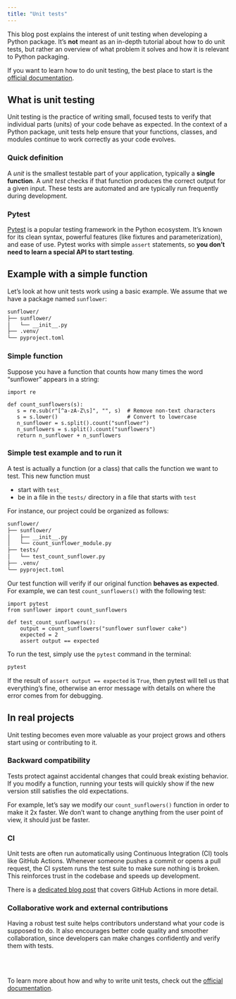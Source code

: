```yaml
---
title: "Unit tests"
---
```


This blog post explains the interest of unit testing when developing a Python package. It's **not** meant as an in-depth tutorial about how to do unit tests, but rather an overview of what problem it solves and how it is relevant to Python packaging.

If you want to learn how to do unit testing, the best place to start is the [official documentation](https://docs.pytest.org/en/stable/){target="_blank"}.

## What is unit testing

Unit testing is the practice of writing small, focused tests to verify that individual parts (units) of your code behave as expected. In the context of a Python package, unit tests help ensure that your functions, classes, and modules continue to work correctly as your code evolves.

### Quick definition

A *unit* is the smallest testable part of your application, typically a **single function**. A *unit test* checks if that function produces the correct output for a given input. These tests are automated and are typically run frequently during development.

### Pytest

[Pytest](https://pytest.org) is a popular testing framework in the Python ecosystem. It's known for its clean syntax, powerful features (like fixtures and parameterization), and ease of use. Pytest works with simple `assert` statements, so **you don’t need to learn a special API to start testing**.

## Example with a simple function

Let’s look at how unit tests work using a basic example. We assume that we have a package named `sunflower`:


```markdown
sunflower/
├── sunflower/
│   └── __init__.py
├── .venv/
└── pyproject.toml
```

### Simple function

Suppose you have a function that counts how many times the word "sunflower" appears in a string:

```.python
import re

def count_sunflowers(s):
   s = re.sub(r"[^a-zA-Z\s]", "", s)  # Remove non-text characters
   s = s.lower()                      # Convert to lowercase
   n_sunflower = s.split().count("sunflower")
   n_sunflowers = s.split().count("sunflowers")
   return n_sunflower + n_sunflowers
```

### Simple test example and to run it

A test is actually a function (or a class) that calls the function we want to test. This new function must

- start with `test_`
- be in a file in the `tests/` directory in a file that starts with `test`

For instance, our project could be organized as follows:

```markdown
sunflower/
├── sunflower/
│   ├── __init__.py
│   └── count_sunflower_module.py
├── tests/
│   └── test_count_sunflower.py
├── .venv/
└── pyproject.toml
```

Our test function will verify if our original function **behaves as expected**. For example, we can test `count_sunflowers()` with the following test:

```.python
import pytest
from sunflower import count_sunflowers

def test_count_sunflowers():
    output = count_sunflowers("sunflower sunflower cake")
    expected = 2
    assert output == expected
```

To run the test, simply use the `pytest` command in the terminal:

```bash
pytest
```

If the result of `assert output == expected` is `True`, then pytest will tell us that everything's fine, otherwise an error message with details on where the error comes from for debugging.

## In real projects

Unit testing becomes even more valuable as your project grows and others start using or contributing to it.

### Backward compatibility

Tests protect against accidental changes that could break existing behavior. If you modify a function, running your tests will quickly show if the new version still satisfies the old expectations.

For example, let's say we modify our `count_sunflowers()` function in order to make it 2x faster. We don't want to change anything from the user point of view, it should just be faster.

### CI

Unit tests are often run automatically using Continuous Integration (CI) tools like GitHub Actions. Whenever someone pushes a commit or opens a pull request, the CI system runs the test suite to make sure nothing is broken. This reinforces trust in the codebase and speeds up development.

There is a [dedicated blog post](./../workflow/github-actions) that covers GitHub Actions in more detail.

### Collaborative work and external contributions

Having a robust test suite helps contributors understand what your code is supposed to do. It also encourages better code quality and smoother collaboration, since developers can make changes confidently and verify them with tests.

<br><br>

To learn more about how and why to write unit tests, check out the [official documentation](https://docs.pytest.org/en/stable/){target="_blank"}.
